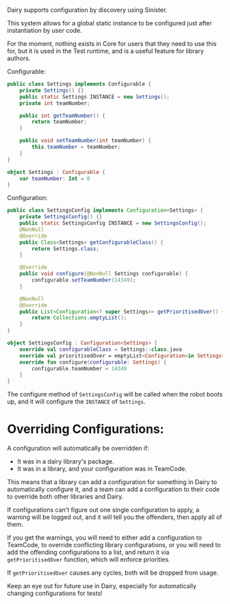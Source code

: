 Dairy supports configuration by discovery using Sinister.

This system allows for a global static instance to be configured just after
instantiation by user code.

For the moment, nothing exists in Core for users that they need to use this for,
but it is used in the Test runtime, and is a useful feature for library authors.

Configurable:
<CodeGroup>
```java Java
public class Settings implements Configurable {
	private Settings() {}
	public static Settings INSTANCE = new Settings();
	private int teamNumber;

	public int getTeamNumber() {
		return teamNumber;
	}

	public void setTeamNumber(int teamNumber) {
		this.teamNumber = teamNumber;
	}
}
```
```kt Kotlin
object Settings : Configurable {
	var teamNumber: Int = 0
}
```
</CodeGroup>

Configuration:
<CodeGroup>
```java Java
public class SettingsConfig implements Configuration<Settings> {
	private SettingsConfig() {}
	public static SettingsConfig INSTANCE = new SettingsConfig();
	@NonNull
	@Override
	public Class<Settings> getConfigurableClass() {
		return Settings.class;
	}

	@Override
	public void configure(@NonNull Settings configurable) {
		configurable.setTeamNumber(14349);
	}

	@NonNull
	@Override
	public List<Configuration<? super Settings>> getPrioritisedOver() {
		return Collections.emptyList();
	}
}
```
```kt Kotlin
object SettingsConfig : Configuration<Settings> {
	override val configurableClass = Settings::class.java
	override val prioritisedOver = emptyList<Configuration<in Settings>>()
	override fun configure(configurable: Settings) {
		configurable.teamNumber = 14349
	}
}
```
</CodeGroup>

The configure method of `SettingsConfig` will be called when the robot boots up,
and it will configure the `INSTANCE` of `Settings`.

# Overriding Configurations:
A configuration will automatically be overridden if:
- It was in a dairy library's package.
- It was in a library, and your configuration was in TeamCode.

This means that a library can add a configuration for something in Dairy to
automatically configure it, and a team can add a configuration to their code to
override both other libraries and Dairy.

If configurations can't figure out one single configuration to apply, a warning
will be logged out, and it will tell you the offenders, then apply all of them.

If you get the warnings, you will need to either add a configuration to
TeamCode, to override conflicting library configurations, or you will need to
add the offending configurations to a list, and return it via
`getPrioritisedOver` function, which will enforce priorities.

If `getPrioritisedOver` causes any cycles, both will be dropped from usage.

Keep an eye out for future use in Dairy, especially for automatically changing
configurations for tests!
